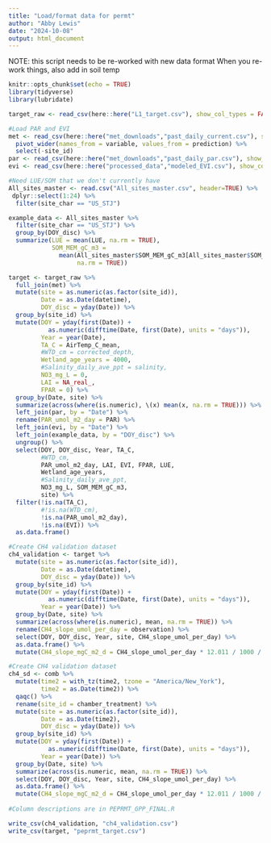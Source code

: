 ```yaml
---
title: "Load/format data for permt"
author: "Abby Lewis"
date: "2024-10-08"
output: html_document
---
```



NOTE: this script needs to be re-worked with new data format
When you re-work things, also add in soil temp




```r
knitr::opts_chunk$set(echo = TRUE)
library(tidyverse)
library(lubridate)
```

```r
target_raw <- read_csv(here::here("L1_target.csv"), show_col_types = FALSE)

#Load PAR and EVI
met <- read_csv(here::here("met_downloads","past_daily_current.csv"), show_col_types = FALSE) %>%
  pivot_wider(names_from = variable, values_from = prediction) %>%
  select(-site_id)
par <- read_csv(here::here("met_downloads","past_daily_par.csv"), show_col_types = FALSE)
evi <- read_csv(here::here("processed_data","modeled_EVI.csv"), show_col_types = FALSE) 

#Need LUE/SOM that we don't currently have
All_sites_master <- read.csv("All_sites_master.csv", header=TRUE) %>% 
 dplyr::select(1:24) %>%
  filter(site_char == "US_STJ")

example_data <- All_sites_master %>%
  filter(site_char == "US_STJ") %>%
  group_by(DOY_disc) %>%
  summarize(LUE = mean(LUE, na.rm = TRUE),
            SOM_MEM_gC_m3 = 
              mean(All_sites_master$SOM_MEM_gC_m3[All_sites_master$SOM_MEM_gC_m3 > 0], 
                   na.rm = TRUE))

target <- target_raw %>%
  full_join(met) %>%
  mutate(site = as.numeric(as.factor(site_id)),
         Date = as.Date(datetime),
         DOY_disc = yday(Date)) %>%
  group_by(site_id) %>%
  mutate(DOY = yday(first(Date)) + 
           as.numeric(difftime(Date, first(Date), units = "days")),
         Year = year(Date),
         TA_C = AirTemp_C_mean,
         #WTD_cm = corrected_depth,
         Wetland_age_years = 4000,
         #Salinity_daily_ave_ppt = salinity,
         NO3_mg_L = 0,
         LAI = NA_real_,
         FPAR = 0) %>%
  group_by(Date, site) %>%
  summarize(across(where(is.numeric), \(x) mean(x, na.rm = TRUE))) %>%
  left_join(par, by = "Date") %>%
  rename(PAR_umol_m2_day = PAR) %>%
  left_join(evi, by = "Date") %>%
  left_join(example_data, by = "DOY_disc") %>%
  ungroup() %>%
  select(DOY, DOY_disc, Year, TA_C, 
         #WTD_cm, 
         PAR_umol_m2_day, LAI, EVI, FPAR, LUE,
         Wetland_age_years, 
         #Salinity_daily_ave_ppt, 
         NO3_mg_L, SOM_MEM_gC_m3,
         site) %>%
  filter(!is.na(TA_C),
         #!is.na(WTD_cm),
         !is.na(PAR_umol_m2_day),
         !is.na(EVI)) %>%
  as.data.frame()

#Create CH4 validation dataset
ch4_validation <- target %>%
  mutate(site = as.numeric(as.factor(site_id)),
         Date = as.Date(datetime),
         DOY_disc = yday(Date)) %>%
  group_by(site_id) %>%
  mutate(DOY = yday(first(Date)) + 
           as.numeric(difftime(Date, first(Date), units = "days")),
         Year = year(Date)) %>%
  group_by(Date, site) %>%
  summarize(across(where(is.numeric), mean, na.rm = TRUE)) %>%
  rename(CH4_slope_umol_per_day = observation) %>%
  select(DOY, DOY_disc, Year, site, CH4_slope_umol_per_day) %>%
  as.data.frame() %>%
  mutate(CH4_slope_mgC_m2_d = CH4_slope_umol_per_day * 12.011 / 1000 / 0.196)

#Create CH4 validation dataset
ch4_sd <- comb %>%
  mutate(time2 = with_tz(time2, tzone = "America/New_York"),
         time2 = as.Date(time2)) %>%
  qaqc() %>%
  rename(site_id = chamber_treatment) %>%
  mutate(site = as.numeric(as.factor(site_id)),
         Date = as.Date(time2),
         DOY_disc = yday(Date)) %>%
  group_by(site_id) %>%
  mutate(DOY = yday(first(Date)) + 
           as.numeric(difftime(Date, first(Date), units = "days")),
         Year = year(Date)) %>%
  group_by(Date, site) %>%
  summarize(across(is.numeric, mean, na.rm = TRUE)) %>%
  select(DOY, DOY_disc, Year, site, CH4_slope_umol_per_day) %>%
  as.data.frame() %>%
  mutate(CH4_slope_mgC_m2_d = CH4_slope_umol_per_day * 12.011 / 1000 / 0.196)
         
#Column descriptions are in PEPRMT_GPP_FINAL.R

write_csv(ch4_validation, "ch4_validation.csv")
write_csv(target, "peprmt_target.csv")
```

